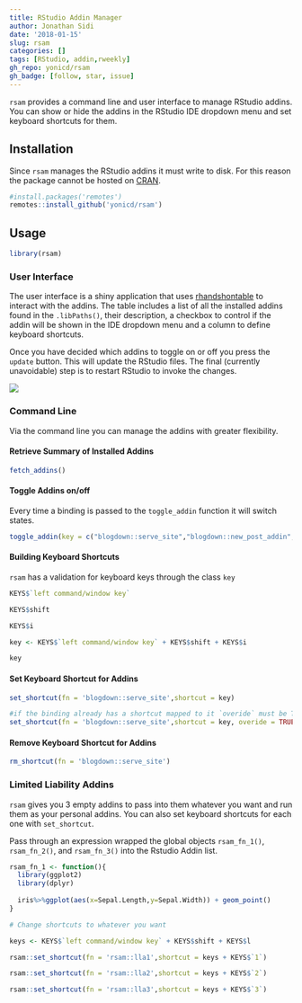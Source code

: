 ```yaml
---
title: RStudio Addin Manager
author: Jonathan Sidi
date: '2018-01-15'
slug: rsam
categories: []
tags: [RStudio, addin,rweekly]
gh_repo: yonicd/rsam
gh_badge: [follow, star, issue]
---
```


`rsam` provides a command line and user interface to manage RStudio addins. You can show or hide the addins in the RStudio IDE dropdown menu and set keyboard shortcuts for them. 

## Installation

Since `rsam` manages the RStudio addins it must write to disk. For this reason the package cannot be hosted on [CRAN](https://cran.r-project.org/web/packages/rsam/index.html).

```r
#install.packages('remotes')
remotes::install_github('yonicd/rsam')
```

## Usage

```r
library(rsam)
```

### User Interface

The user interface is a shiny application that uses [rhandshontable](http://jrowen.github.io/rhandsontable/) to interact with the addins. The table includes a list of all the installed addins found in the `.libPaths()`, their description, a checkbox to control if the addin will be shown in the IDE dropdown menu and a column to define keyboard shortcuts.

Once you have decided which addins to toggle on or off you press the `update` button. This will update the RStudio files. The final (currently unavoidable) step is to restart RStudio to invoke the changes. 

![](https://raw.githubusercontent.com/yonicd/blog/master/img/rsamUI.png)

### Command Line

Via the command line you can manage the addins with greater flexibility.

#### Retrieve Summary of Installed Addins
```r
fetch_addins()
```

#### Toggle Addins on/off
Every time a binding is passed to the `toggle_addin` function it will switch states.

```r
toggle_addin(key = c("blogdown::serve_site","blogdown::new_post_addin","blogdown::update_meta_addin"))
```

#### Building Keyboard Shortcuts
`rsam` has a validation for keyboard keys through the class `key`

```r

KEYS$`left command/window key`

KEYS$shift

KEYS$i

key <- KEYS$`left command/window key` + KEYS$shift + KEYS$i

key
```

#### Set Keyboard Shortcut for Addins

```r

set_shortcut(fn = 'blogdown::serve_site',shortcut = key)

#if the binding already has a shortcut mapped to it `overide` must be TRUE
set_shortcut(fn = 'blogdown::serve_site',shortcut = key, overide = TRUE)

```

#### Remove Keyboard Shortcut for Addins

```r
rm_shortcut(fn = 'blogdown::serve_site')
```


### Limited Liability Addins

`rsam` gives you 3 empty addins to pass into them whatever you want and run them as your personal addins. You can also set keyboard shortcuts for each one with `set_shortcut`.

Pass through an expression wrapped the global objects `rsam_fn_1()`, `rsam_fn_2()`, and `rsam_fn_3()` into the Rstudio Addin list. 


```r

rsam_fn_1 <- function(){
  library(ggplot2)
  library(dplyr)
  
  iris%>%ggplot(aes(x=Sepal.Length,y=Sepal.Width)) + geom_point()
}

# Change shortcuts to whatever you want

keys <- KEYS$`left command/window key` + KEYS$shift + KEYS$l

rsam::set_shortcut(fn = 'rsam::lla1',shortcut = keys + KEYS$`1`)

rsam::set_shortcut(fn = 'rsam::lla2',shortcut = keys + KEYS$`2`)

rsam::set_shortcut(fn = 'rsam::lla3',shortcut = keys + KEYS$`3`)

```
